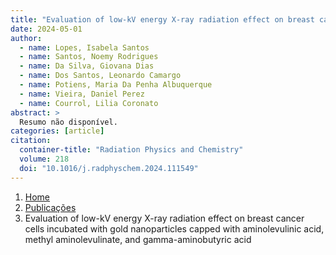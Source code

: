 ```yaml
---
title: "Evaluation of low-kV energy X-ray radiation effect on breast cancer cells incubated with gold nanoparticles capped with aminolevulinic acid, methyl aminolevulinate, and gamma-aminobutyric acid"
date: 2024-05-01
author:
  - name: Lopes, Isabela Santos
  - name: Santos, Noemy Rodrigues
  - name: Da Silva, Giovana Dias
  - name: Dos Santos, Leonardo Camargo
  - name: Potiens, Maria Da Penha Albuquerque
  - name: Vieira, Daniel Perez
  - name: Courrol, Lilia Coronato
abstract: > 
  Resumo não disponível.
categories: [article]
citation: 
  container-title: "Radiation Physics and Chemistry"
  volume: 218
  doi: "10.1016/j.radphyschem.2024.111549"
---
```


```{=html}
<nav aria-label="breadcrumb">
  <ol class="breadcrumb">
    <li class="breadcrumb-item"><a href="../../index.html">Home</a></li>
    <li class="breadcrumb-item"><a href="../index.html">Publicações</a></li>
    <li class="breadcrumb-item active" aria-current="page">Evaluation of low-kV energy X-ray radiation effect on breast cancer cells incubated with gold nanoparticles capped with aminolevulinic acid, methyl aminolevulinate, and gamma-aminobutyric acid</li>
  </ol>
</nav>
```
